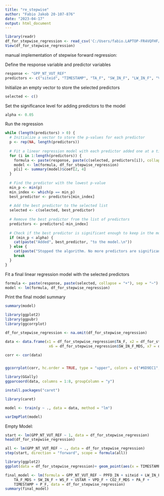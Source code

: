 ```yaml
---
title: "re_stepwise"
author: "Fabio Jakob 20-107-876"
date: "2023-04-17"
output: html_document
---
```

```r
library(readr)
df_for_stepwise_regression <- read_csv('C:/Users/fabio.LAPTOP-FR4VQFHF/Documents/agds_report_fabiojakob/Data/df_for_stepwise_regression.csv')
View(df_for_stepwise_regression)
```
manual implementation of stepwise forward regression:

Define the response variable and predictor variables
```r
response <- "GPP_NT_VUT_REF"
predictors <- c("siteid", "TIMESTAMP", "TA_F", "SW_IN_F", "LW_IN_F", "VPD_F", "PA_F", "P_F", "WS_F", "TA_F_MDS", "SW_IN_F_MDS", "LW_IN_F_MDS", "VPD_F_MDS", "CO2_F_MDS", "PPFD_IN", "USTAR")
```

Initialize an empty vector to store the selected predictors
```r
selected <- c()
```

Set the significance level for adding predictors to the model
```r
alpha <- 0.05
```

Run the regression
```r
while (length(predictors) > 0) {
  # Initialize a vector to store the p-values for each predictor
  p <- rep(NA, length(predictors))
  
  # Fit a linear regression model with each predictor added one at a time
  for (i in 1:length(predictors)) {
    formula <- paste(response, paste(c(selected, predictors[i]), collapse = "+"), sep = "~")
    model <- lm(formula, df_for_stepwise_regression)
    p[i] <- summary(model)$coef[2, 4]
  }
  
  # Find the predictor with the lowest p-value
  min_p <- min(p)
  min_index <- which(p == min_p)
  best_predictor <- predictors[min_index]
  
  # Add the best predictor to the selected list
  selected <- c(selected, best_predictor)
  
  # Remove the best predictor from the list of predictors
  predictors <- predictors[-min_index]
  
  # Check if the best predictor is significant enough to keep in the model
  if (min_p < alpha) {
    cat(paste("Added", best_predictor, "to the model.\n"))
  } else {
    cat(paste("Stopped the algorithm. No more predictors are significant.\n"))
    break
  }
}
```

Fit a final linear regression model with the selected predictors
```r
formula <- paste(response, paste(selected, collapse = "+"), sep = "~")
model <- lm(formula, df_for_stepwise_regression)
```

Print the final model summary
```r
summary(model)
```


```r
library(ggplot2)
library(ggpubr)
library(ggcorrplot)

df_for_stepwise_regression <- na.omit(df_for_stepwise_regression)

data <- data.frame(x1 = df_for_stepwise_regression$TA_F, x2 = df_for_stepwise_regression$SW_IN_F, x3 = df_for_stepwise_regression$LW_IN_F, x4 = df_for_stepwise_regression$VPD_F, x5 = df_for_stepwise_regression$TA_F_MDS,
                    x6 = df_for_stepwise_regression$SW_IN_F_MDS, x7 = df_for_stepwise_regression$VPD_F_MDS, x8 = df_for_stepwise_regression$PPFD_IN, y = df_for_stepwise_regression$GPP_NT_VUT_REF)

corr <- cor(data)


ggcorrplot(corr, hc.order = TRUE, type = "upper", colors = c("#6D9EC1", "white", "#E46726"), lab = TRUE)

```
```r
library(GGally)
ggparcoord(data, columns = 1:8, groupColumn = "y")
```
```r
install.packages("caret")
```

```r
library(caret)

model <- train(y ~ ., data = data, method = "lm")

varImpPlot(model)
```









Empty Model:
```r
start <- lm(GPP_NT_VUT_REF ~ 1, data = df_for_stepwise_regression)
head(df_for_stepwise_regression)
```


```r
all <- lm(GPP_NT_VUT_REF ~ ., data = df_for_stepwise_regression)
step(start, direction = "forward", scope = formula(all))
```
```r
library(ggplot2)
ggplot(data = df_for_stepwise_regression)+ geom_point(aes(x = TIMESTAMP, y = GPP_NT_VUT_REF))
```

```r
final_model <- lm(formula = GPP_NT_VUT_REF ~ PPFD_IN + siteid + LW_IN_F + VPD_F_MDS + 
    TA_F_MDS + SW_IN_F + WS_F + USTAR + VPD_F + CO2_F_MDS + PA_F + 
    TIMESTAMP + P_F, data = df_for_stepwise_regression)
summary(final_model)
```






